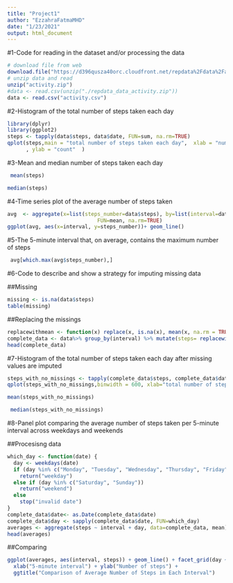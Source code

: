 ---
title: "Project1"
author: "EzzahraFatmaMHD"
date: "1/23/2021"
output: html_document
---
#1-Code for reading in the dataset and/or processing the data  


```{r getdata}
# download file from web
download.file("https://d396qusza40orc.cloudfront.net/repdata%2Fdata%2Factivity.zip", destfile = "activity.zip", mode="wb")
# unzip data and read 
unzip("activity.zip")
#data <- read.csv(unzip("./repdata_data_activity.zip"))
data <- read.csv("activity.csv")

```
#2-Histogram of the total number of steps taken each day  


```{r }
library(dplyr)
library(ggplot2)
steps <- tapply(data$steps, data$date, FUN=sum, na.rm=TRUE)
qplot(steps,main = "total number of steps taken each day",  xlab = "number of step" 
      , ylab = "count"  )
```
#3-Mean and median number of steps taken each day  


```{r}
 mean(steps)

```  
 
```{r}

median(steps)

```  
  


#4-Time series plot of the average number of steps taken  

```{r}

avg  <- aggregate(x=list(steps_number=data$steps), by=list(interval=data$interval),
                             FUN=mean, na.rm=TRUE)
ggplot(avg, aes(x=interval, y=steps_number))+ geom_line()
```

#5-The 5-minute interval that, on average, contains the maximum number of steps  

```{r}
 avg[which.max(avg$steps_number),]

```

#6-Code to describe and show a strategy for imputing missing data  

##Missing  

```{r }
missing <- is.na(data$steps)
table(missing)
```
##Replacing the missings  

```{r }
replacewithmean <- function(x) replace(x, is.na(x), mean(x, na.rm = TRUE))
complete_data <- data%>% group_by(interval) %>% mutate(steps= replacewithmean(steps))
head(complete_data)
```

#7-Histogram of the total number of steps taken each day after missing values are imputed  

```{r }
steps_with_no_missings <- tapply(complete_data$steps, complete_data$date, FUN=sum)
qplot(steps_with_no_missings,binwidth = 600, xlab="total number of steps taken each day")

```  

```{r }
mean(steps_with_no_missings)
```  

```{r ,echo=TRUE}
 median(steps_with_no_missings)

```  

#8-Panel plot comparing the average number of steps taken per 5-minute interval across weekdays and weekends  

##Procesisng data  

```{r }
which_day <- function(date) {
  day <- weekdays(date)
  if (day %in% c("Monday", "Tuesday", "Wednesday", "Thursday", "Friday"))
    return("weekday")
  else if (day %in% c("Saturday", "Sunday"))
    return("weekend")
  else
    stop("invalid date")
}
complete_data$date<- as.Date(complete_data$date)
complete_data$day <- sapply(complete_data$date, FUN=which_day)
averages <- aggregate(steps ~ interval + day, data=complete_data, mean)
head(averages)

```
##Comparing  

```{r }

ggplot(averages, aes(interval, steps)) + geom_line() + facet_grid(day ~ .) +
  xlab("5-minute interval") + ylab("Number of steps") +
  ggtitle("Comparison of Average Number of Steps in Each Interval")

```



